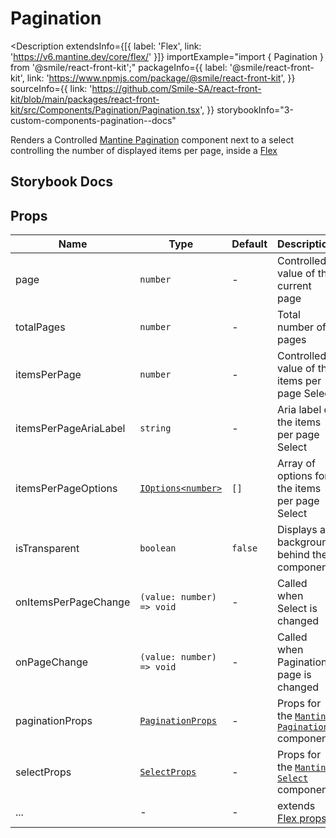 # Pagination

<Description
  extendsInfo={[{ label: 'Flex', link: 'https://v6.mantine.dev/core/flex/' }]}
  importExample="import { Pagination } from '@smile/react-front-kit';"
  packageInfo={{
    label: '@smile/react-front-kit',
    link: 'https://www.npmjs.com/package/@smile/react-front-kit',
  }}
  sourceInfo={{
    link: 'https://github.com/Smile-SA/react-front-kit/blob/main/packages/react-front-kit/src/Components/Pagination/Pagination.tsx',
  }}
  storybookInfo="3-custom-components-pagination--docs"
>
  Renders a Controlled [Mantine
  Pagination](https://v6.mantine.dev/core/pagination/) component next to a
  select controlling the number of displayed items per page, inside a
  [Flex](https://v6.mantine.dev/core/flex/)
</Description>

## Storybook Docs

<StorybookEmbed storyId="3-custom-components-pagination--docs" height="1090" />

## Props

| Name                     | Type                                                                 | Default | Description                                                                            |
| ------------------------ | -------------------------------------------------------------------- | ------- | -------------------------------------------------------------------------------------- |
| page <Required/>         | `number`                                                             | -       | Controlled value of the current page                                                   |
| totalPages <Required/>   | `number`                                                             | -       | Total number of pages                                                                  |
| itemsPerPage <Required/> | `number`                                                             | -       | Controlled value of the items per page Select                                          |
| itemsPerPageAriaLabel    | `string`                                                             | -       | Aria label of the items per page Select                                                |
| itemsPerPageOptions      | [`IOptions<number>`](../../shared-types/i-options)                   | `[]`    | Array of options for the items per page Select                                         |
| isTransparent            | `boolean`                                                            | `false` | Displays a background behind the component                                             |
| onItemsPerPageChange     | `(value: number) => void`                                            | -       | Called when Select is changed                                                          |
| onPageChange             | `(value: number) => void`                                            | -       | Called when Pagination page is changed                                                 |
| paginationProps          | [`PaginationProps`](https://v6.mantine.dev/core/pagination/?t=props) | -       | Props for the [`Mantine Pagination`](https://v6.mantine.dev/core/pagination) component |
| selectProps              | [`SelectProps`](https://v6.mantine.dev/core/select/?t=props)         | -       | Props for the [`Mantine Select`](https://v6.mantine.dev/core/select/) component        |
| ...                      | -                                                                    | -       | extends [Flex props](https://v6.mantine.dev/core/flex/?t=props)                        |

